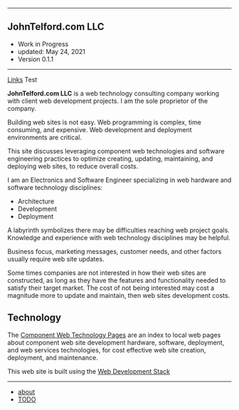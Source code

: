 
***

## JohnTelford.com LLC
- Work in Progress
- updated: May 24, 2021
- Version 0.1.1

***

[Links](links) Test

**JohnTelford.com LLC** is a web technology consulting company working with client  web development projects. I am the sole proprietor of the company.

Building web sites is not easy. Web programming is complex, time consuming, and  expensive. Web development and deployment environments are critical.

This site discusses leveraging component web  technologies and software engineering practices to optimize creating, updating, maintaining, and deploying web sites, to reduce overall costs.

I am an Electronics and Software Engineer specializing in web hardware and software technology disciplines:

- Architecture
- Development
- Deployment

A labyrinth symbolizes  there may be difficulties  reaching  web  project goals. Knowledge and experience with web technology disciplines  may be helpful.

Business focus, marketing messages, customer needs, and other factors usually  require  web site updates.

Some times companies are not interested in how their web sites are constructed, as long as they have the features and functionality needed to satisfy their target market. The cost of not being interested may cost a magnitude  more to update and maintain, then web sites development costs.



## Technology

The [Component Web Technology Pages](compwebtechpages) are 
an index to local web pages about component web site development hardware, software, deployment, and web services technologies, for cost effective web site creation, deployment, and maintenance.

This web site is built using the [Web Development Stack](webdevstack)

***

- [about](about)
- [TODO](TODO)